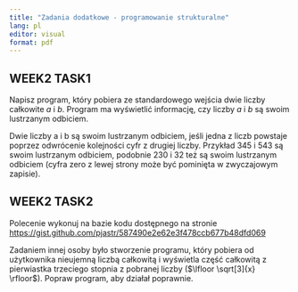```yaml
---
title: "Zadania dodatkowe - programowanie strukturalne"
lang: pl
editor: visual
format: pdf
---
```


## WEEK2 TASK1

Napisz program, który pobiera ze standardowego wejścia dwie liczby całkowite $a$ i $b$. Program ma wyświetlić informację, czy liczby $a$ i $b$ są swoim lustrzanym odbiciem.

Dwie liczby a i b są swoim lustrzanym odbiciem, jeśli jedna z liczb powstaje poprzez odwrócenie kolejności cyfr z drugiej liczby. Przykład 345 i 543 są swoim lustrzanym odbiciem, podobnie 230 i 32 też są swoim lustrzanym odbiciem (cyfra zero z lewej strony może być pominięta w zwyczajowym zapisie).

## WEEK2 TASK2

Polecenie wykonuj na bazie kodu dostępnego na stronie <https://gist.github.com/pjastr/587490e2e62e3f478ccb677b48dfd069>

Zadaniem innej osoby było stworzenie programu, który pobiera od użytkownika nieujemną liczbą całkowitą i wyświetla część całkowitą z pierwiastka trzeciego stopnia z pobranej liczby ($\lfloor \sqrt[3]{x} \rfloor$). Popraw program, aby działał poprawnie.
